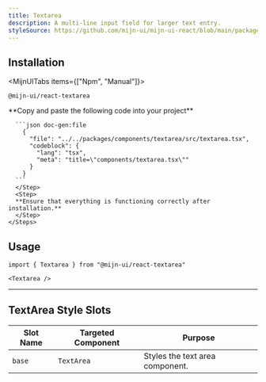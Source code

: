 ```yaml
---
title: Textarea
description: A multi-line input field for larger text entry.
styleSource: https://github.com/mijn-ui/mijn-ui-react/blob/main/packages/theme/src/components/textarea.ts
---
```


<ComponentPreview name="textarea-example" />

## Installation

<MijnUITabs items={["Npm", "Manual"]}>
  <MijnUITabsContent value="Npm">
  ```package-install
  @mijn-ui/react-textarea
  ```
  </MijnUITabsContent>
  <MijnUITabsContent value="Manual">
    <Steps>
      <Step>
      **Copy and paste the following code into your project**

    
      ```json doc-gen:file
        {
          "file": "../../packages/components/textarea/src/textarea.tsx",
          "codeblock": {
            "lang": "tsx",
            "meta": "title=\"components/textarea.tsx\""
          }
        }
      ```
      </Step>
      <Step>
      **Ensure that everything is functioning correctly after installation.**
      </Step>
    </Steps>
  </MijnUITabsContent>
</MijnUITabs>

## Usage

```tsx
import { Textarea } from "@mijn-ui/react-textarea"
```

```tsx
<Textarea />
```

---

## TextArea Style Slots

| **Slot Name** | **Targeted Component** | **Purpose**                     |
| ------------- | ---------------------- | ------------------------------- |
| `base`        | `TextArea`             | Styles the text area component. |
